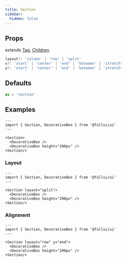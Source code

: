 ```yaml
---
title: Section
sidebar: 
  hidden: false
---
```


## Props
extends [Tag](/utility/tag), [Children](/utility/children).

```ts
layout?: 'column' | 'row' | 'split'
x?: 'start' | 'center' | 'end' | 'between' | 'stretch'
y?: 'start' | 'center' | 'end' | 'between' | 'stretch'
```

## Defaults
```ts
as = 'section'
```

## Examples

```astro live
---
import { Section, DecorativeBox } from '@fullui/ui'
---

<Section>
  <DecorativeBox />
  <DecorativeBox height="200px" />
<Section/>
```

### Layout
```astro live
---
import { Section, DecorativeBox } from '@fullui/ui'
---

<Section layout="split">
  <DecorativeBox />
  <DecorativeBox height="200px" />
<Section/>
```

### Alignment
```astro live
---
import { Section, DecorativeBox } from '@fullui/ui'
---

<Section layout="row" y="end">
  <DecorativeBox />
  <DecorativeBox height="200px" />
<Section/>
```